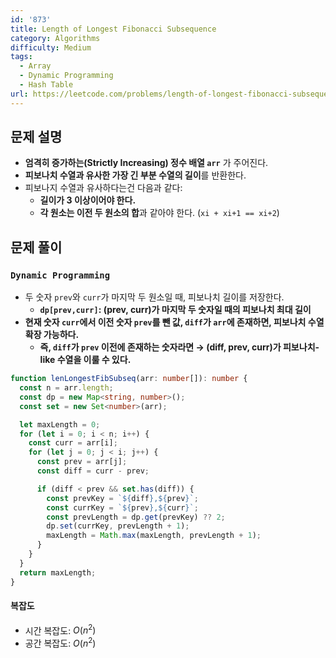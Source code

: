 ```yaml
---
id: '873'
title: Length of Longest Fibonacci Subsequence
category: Algorithms
difficulty: Medium
tags:
  - Array
  - Dynamic Programming
  - Hash Table
url: https://leetcode.com/problems/length-of-longest-fibonacci-subsequence
---
```


## 문제 설명

- **엄격히 증가하는(Strictly Increasing) 정수 배열 `arr`** 가 주어진다.
- **피보나치 수열과 유사한 가장 긴 부분 수열의 길이**를 반환한다.
- 피보나지 수열과 유사하다는건 다음과 같다:
  - **길이가 3 이상이어야 한다.**
  - **각 원소는 이전 두 원소의 합**과 같아야 한다. (`xi + xi+1 == xi+2`)

## 문제 풀이

### `Dynamic Programming`

- 두 숫자 `prev`와 `curr`가 마지막 두 원소일 때, 피보나치 길이를 저장한다.
  - **`dp[prev,curr]`: (prev, curr)가 마지막 두 숫자일 때의 피보나치 최대 길이**
- **현재 숫자 `curr`에서 이전 숫자 `prev`를 뺀 값, `diff`가 `arr`에 존재하면, 피보나치 수열 확장 가능하다.**
  - **즉, `diff`가 `prev` 이전에 존재하는 숫자라면 → (diff, prev, curr)가 피보나치-like 수열을 이룰 수 있다.**

```typescript showLineNumbers
function lenLongestFibSubseq(arr: number[]): number {
  const n = arr.length;
  const dp = new Map<string, number>();
  const set = new Set<number>(arr);

  let maxLength = 0;
  for (let i = 0; i < n; i++) {
    const curr = arr[i];
    for (let j = 0; j < i; j++) {
      const prev = arr[j];
      const diff = curr - prev;

      if (diff < prev && set.has(diff)) {
        const prevKey = `${diff},${prev}`;
        const currKey = `${prev},${curr}`;
        const prevLength = dp.get(prevKey) ?? 2;
        dp.set(currKey, prevLength + 1);
        maxLength = Math.max(maxLength, prevLength + 1);
      }
    }
  }
  return maxLength;
}
```

#### 복잡도

- 시간 복잡도: $O(n^2)$
- 공간 복잡도: $O(n^2)$
